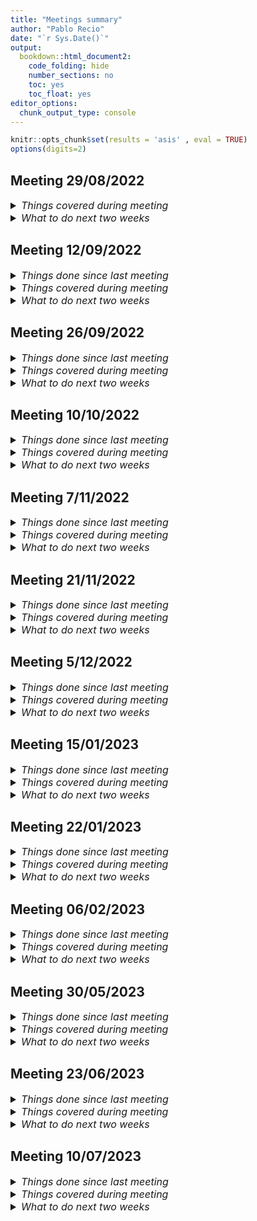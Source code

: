 ```yaml
---
title: "Meetings summary"
author: "Pablo Recio"
date: "`r Sys.Date()`"
output: 
  bookdown::html_document2:
    code_folding: hide
    number_sections: no
    toc: yes
    toc_float: yes
editor_options: 
  chunk_output_type: console
---
```


```r
knitr::opts_chunk$set(results = 'asis' , eval = TRUE)
options(digits=2)
```

## **Meeting 29/08/2022**


<details>
  <summary style=font-size:16px>*Things covered during meeting*</summary>

* Personality tests: which four objects for neophobia/neophilia tests // How to divide the terrarium in squares  
  <span style="color: darkblue;">
  + Check for objects in the lab. Think if we should use prey (same as in  Ch 2) as the novel stimuli  
  + To “square” the terraria we can use paper with glue underneath (we will have to buy it) or use double/side tape +sand on the edges (+ walls?) 
  </span>
* Spatial task: size of the terraria we can use for that // Should we build some kind of predator model instead of chasing them directly?  
  <span style="color: darkblue;">
  + Communal terraria can be used for the spatial learning task. Need to:  
    - Check if the cameras can cover all the space  
    - Measure them and buy more: reject shop (pick up)  
  + Chasing the lizards may be fine but I must be blind to the treatment of the lizard; by, e.g., Dalton giving lizards new identities and keeping record of it  
  </span>
* Visual-reversal tasks: type of cardboards/stimuli employ: hue or colour? Should we use a spectrophotometer to estimate it?  
  <span style="color: darkblue;">
  + Use different colours instead of just different brightness  
  + Measure with spectrophotometer (ask Megan/Martin/Kate Anderson) or buy specific paints that come with this type of information  
  </span>
* Cue perception tests: preys, type and how many // containers
  <span style="color: darkblue;">
  + Possible types of prey: flour beetles, seed beetles, wax worms, mealworms, etc.; several possibilities  
  + Randomize and counterbalance order of presentation or keep the same order for every lizard  
  </span>
* Chemicals needed for Oroboros  
  <span style="color: darkblue;">
  + Review Krumschnabel et al., 2015 – Write Karine  
  </span>
* Chapter 3 – ideas HPA measures  
  <span style="color: darkblue;">
  + Measure only baseline levels (by terminal sampling) and relate to personality <span style="color: lightgreen;"> ACCEPTED  </span>
  + Measure baseline and after-stressor in different individuals to see the effect of treatment and then compare these results to the effect of treatment on personality (is average “reactivity” different according to treatment? How does it relate with the effect of treatment on personality?) <span style="color: lightgreen;"> ACCEPTED  </span>  
  + Employ CORT and see changes in behaviour; what the question will totally change <span style="color: darkred;"> DISCARDED  </span>
  + See the effect of “chronic stress” and how is linked to personality. In this sense, I will measure personality of lizards first and then I will submit them to chronic stress for a period of time and see if there is an effect on body condition, growth, immune response?, or other traits. In this case, I will need to increase sample size. Basically, it would be similar to the CORT experiment I proposed at the beginning but without needing to validate the process (more realistic too?)  <span style="color: darkred;"> DISCARDED - Need for an amendment of Ethical permissions + body condition and growth may not change in lab conditions  </span> 
  +	Forget about this experiment and do something like in Chapter 4 but with numerical discrimination instead of learning (is the use of numeric or continuous cues related to personality as is learning?). <span style="color: lightgreen;"> ACCEPTED - Can be done as an aside project (maybe another Chapter); develop </span> 
  </span>
</details>

<details>
  <summary style=font-size:16px>*What to do next two weeks*</summary>

* Prepare Material list (review labs and see what we need)
  + Prepare list of chemicals needed (WRITE KARINE)
  + Check CCTV system if we aim to buy more
* Brain anatomy (maps from Dan)
  + See maps from Dan
  + Ask him for a virtual meeting where & dissect a brain
  + How to kill lizards?
* Learn how to use Rmarkdown and git hub
	+ Review codes Dan sent
	+ Create new document with meetings info and organization, and Chapters
* Start metanalysis
	+ Create search terms
	+ Familiarize with RAYYAN
* Analyses learning
	+ Create code
</details>

</details>

## **Meeting 12/09/2022**

<details>
  <summary style=font-size:16px>*Things done since last meeting*</summary>

* Prepare Material list  
  + ~~Review labs and see what we need~~  
  + ~~Prepare list of chemicals needed ([WRITE KARINE](file:///Users/u7409838/Library/CloudStorage/OneDrive-AustralianNationalUniversity/GitHub/Thesis/Meetings/Meeting-Oroboros.html))~~
  + Check CCTV system if we aim to buy more
* Brain anatomy (maps from Dan)
  + ~~See maps from Dan~~
  + Ask him for a virtual meeting where & dissect a brain
  + How to kill lizards?
* Learn how to use Rmarkdown and git hub
	+ ~~Review codes Dan sent~~
	+ Create new ~~document with meetings info and organization~~, and Chapters
* Start metanalysis
	+ ~~Create search terms~~
	+ ~~Familiarize with RAYYAN~~
* Analyses learning
	+ Create code

</details>

<details>
  <summary style=font-size:16px>*Things covered during meeting*</summary>

* [Material needed](https://github.com/Pablo-Recio/Meetings/blob/main/Material/Material-list.html)  
* Discuss decision tree  
* Discuss Oroboros methods based on the assumption that sample is not going to be enough  
  + If each region weights enough:  
    - Half of the lizards tested for respiration and ATP synthesis, half for ROS (one machine per lizard, each chamber per each region)  <span style="color: red"> - **X** </span>  
    - For each lizard, we will measure ROS of one region and ATP of the other in a randomize way <span style="color: green"> - **V** </span>  
  + If weight per regions is not enough:
    - Pool different regions and measure both respiration and ROS - 3 lizard per measurement = 24 lizards per treatment so we obtain 8 measures of ROS and 8 of respiration per treatment <span style="color: green"> - **V** </span>  
    - Find other ways to measure ROS and use Oroboros only for respiration (homogenates of tissue may involve less mitochondrial loss)
</details>

<details>

  <summary style=font-size:16px>*What to do next two weeks*</summary>

* Prepare Material list  
  + Check CCTV system if we aim to buy more  
  + Prepare a budget and buy anything necessary
  + Check material necessary for brain dissection and HPA axis reactivity
* Prepare terrariums for spatial tasks and do some trials  
* Brain anatomy (maps from Dan)  
  + Ask him for a virtual meeting where & dissect a brain  
  + How to kill lizards?  
* Analyses learning  
	+ Create code  
* Check studies using Oroboros in lizards
* Learn how to use Rmarkdown and git hub
	+ Create new document with Chapters and Compiled references  
* Meta-analysis  
  + Refine search  
  + Decision tree  
  + Check 100 papers to see how many are useful (RAYYAN)  

</details>

## **Meeting 26/09/2022**

<details>
  <summary style=font-size:16px>*Things done since last meeting*</summary>

* Prepare [Material list]()  
  + ~~Check CCTV system if we aim to buy more~~  
  + ~~Prepare a budget~~ and buy anything necessary  
    <span style="color: green"> - Already bought: brush (2), Double-side tape (600 m) and normal tape (600 m) from Riotsotores; and contacted with National Storages for the [terraria](https://nationalstorage.com.au/online-shop/product/35l-plastic-storage-container-qty-2/) </span>  
  + Check ~~material necessary for brain dissection~~ and HPA axis reactivity
* Prepare terrariums for spatial tasks and do some trials  
* Brain anatomy (maps from Dan)  
  + ~~Ask him for a virtual meeting where & dissect a brain~~  
  + ~~How to kill lizards?~~ - <span style="color: blue"> Sodium pentobarbital would work with lizards as it will not cross the blood-brain barrier </span>  
* Analyses learning  
	+ Create code  
* ~~Check studies using Oroboros in lizards~~
* Learn how to use Rmarkdown and git hub
	+ Create new document with Chapters and Compiled references  
* Meta-analysis  
  + ~~Refine search~~  
  + ~~Decision tree~~
    - ~~Refine decision tree~~
    - ~~Define learning and other concepts~~
  + ~~Check 100 papers to see how many are useful (RAYYAN)~~  
</details>

<details>
  <summary style=font-size:16px>*Things covered during meeting*</summary>

* Buy terraria
* Material needed for measuring mass of different regions in the brain:
  + Dissection material (ready/almost ready)
  + Dissection scope (already in Megan's lab)
  + Balance
  + Eppendorfs, gradients and marker
  + Formalin 10%
* Check where are the 'feeders' for visual learning
* Learn how to insert websites on markdown properly

</details>

<details>

  <summary style=font-size:16px>*What to do next two weeks*</summary>

* Prepare [Material list]()  
  + Check material necessary for HPA axis reactivity (Ondi)  
  + Get ready the material for measuring brain mass  
* Meta-analysis  
  + Share database with other collaborators and see consistency in 100 papers  
* Practice brain dissections and help obtaining blood samples for CORT analyses  
* Learn how to use Rmarkdown and git hub  
	+ Create new document with Chapters and Compiled references  
* Check studies using Oroboros in zebra fish  
* Prepare terrariums for spatial tasks and do some trials  
* Analyses learning  
	+ Create code  



</details>

</details>


## **Meeting 10/10/2022**

<details>
  <summary style=font-size:16px>*Things done since last meeting*</summary>

* ~~Ethics application~~
* Prepare [Material list]()  
  + ~~Check material necessary for HPA axis reactivity (Ondi)~~  
    <span style="color: green"> Nothing needed now, better to buy everything one or two months before experiments as kits may have an unknown expiry date and usually arrive fast </span>  
  + Get ready the material for measuring brain mass  
* Meta-analysis  
  + ~~Share database with other collaborators and see consistency in 100 papers~~  
* Practice brain dissections and <span style="color: red"> ~~obtaining blood samples for CORT analyses~~ </span>   
* Learn how to use Rmarkdown and git hub  
	+ Create new document with Chapters and Compiled references  
* ~~Check studies using Oroboros in zebra fish~~  
* Prepare terrariums for spatial tasks and do some trials  
* Analyses learning  
	+ Create code  

  
</details>

<details>
  <summary style=font-size:16px>*Things covered during meeting*</summary>

* Material: [spatula](https://www.sigmaaldrich.com/AU/en/product/aldrich/z193208)  
* CT scanner meeting   
<span style="color: green">
    - Tissue must not move. They have standarize methods to avoid that
    - We need to stain the brain - <span style="color: blue"> Ask Dan Hoops (Paul Cooper) about techniques valid for both CT scanner and light microscopy </span>
    - They can make the statistical analysis or show me; both is expensive and slow
    - After seeing the tubes, I estimate 10-15, although we may need to do some pre-trials to see the resolution we need
</span>  
* Oroboros zebra fish studies  
<span style="color: green">
    - Papers pooling tissue from different individuals, without information of mass of tissue or tissue mass > 10 mg  
    - Is there really a possibility to increase Oroboros accuracy?  
    - Backup plans:  
      + Slides  
      + Pool samples (effect of treatment)  
      + Use other methods (at least initially) to just measure ATP and ROS (base of my premises)  
</span>
* Ethics application

</details>

<details>

  <summary style=font-size:16px>*What to do next two weeks*</summary>

* Finish Ethics application
* Learn how to use Rmarkdown and git hub  
	+ Create new document with Chapters and Compiled references  
* Prepare terrariums for spatial tasks and do some trials  
* Analyses learning  
	+ Create code  
* Practice brain dissections

</details>

</details>

## **Meeting 7/11/2022**

<details>
  <summary style=font-size:16px>*Things done since last meeting*</summary>

* ~~Finish Ethics application~~  
* ~~Organize enclosures~~  
* ~~Prepare protocols and buy chemicals for Oroboros~~  
* Learn how to use Rmarkdown and git hub  
	+ Create new document with Chapters  
* Prepare terrariums for spatial tasks and do some trials  
* Analyses learning  
	+ Create code  
* Practice brain dissections  

  
</details>

<details>
  <summary style=font-size:16px>*Things covered during meeting*</summary>

* Plans for brains



</details>

<details>

  <summary style=font-size:16px>*What to do next two weeks*</summary>

* Finish Ethics application  
* Compile all references and notes:  
  + Prepare HDR conference presentation (23/11) | Practice talk on next lab meeting (16/11)  
	+ Create new document with Chapters  
* Meta-analysis:
  + See and compile Results of first screening  
  + Improve definitions of CORT and "stressor"
  + Re-screening the previous abstracts with the new criteria
  + Go through 100 abstracts and send everything to the rest of collaborators to do the same  
* Prepare terrariums for spatial tasks and do some trials  
* Analyses learning  
	+ Create code  
* Practice brain dissections

</details>

## **Meeting 21/11/2022**

<details>
  <summary style=font-size:16px>*Things done since last meeting*</summary>

* ~~Finish Ethics application~~  
* Compile all references and notes:  
  + ~~Prepare HDR conference presentation (23/11) | Practice talk on next lab meeting (16/11)~~  
	+ Create new document with Chapters  
* Meta-analysis:
  + ~~See and compile Results of first screening~~  
  + ~~Improve definitions of CORT and "stressor"~~
  + ~~Re-screening the previous abstracts with the new criteria~~
  + ~~Go through 100 abstracts and send everything to the rest of collaborators to do the same~~  
* Prepare terrariums for spatial tasks and do some trials  
* Analyses learning  
	+ Create code  
* Practice brain dissections

  
</details>

<details>
  <summary style=font-size:16px>*Things covered during meeting*</summary>

* Learning how to introduce references in rmarkdown  
* Change hour/day meetings  


</details>

<details>

  <summary style=font-size:16px>*What to do next two weeks*</summary>

* Poster for ANZSCPB and talk for AES
* Compile all references and notes:  
 	+ Create new document with Chapters  
* Experiments:  
  + Search/order feeders for associative and reversal learning  
  + Prepare terrariums for spatial tasks and do some trials  
* Analyses learning  
	+ Create code  
* Practice brain dissections  

</details>

## **Meeting 5/12/2022**

<details>
  <summary style=font-size:16px>*Things done since last meeting*</summary>

* ~~Poster for ANZSCPB and talk for AES~~  
* ~~Review processes Oroboros~~  
* Screening papers Ondi meta-analysis
* Compile all references and notes:  
 	+ Create new document with Chapters  
* Experiments:  
  + Search/order feeders for associative and reversal learning  
  + Prepare terrariums for spatial tasks  
* Analyses learning  
	+ Create code  
* Practice brain dissections  

  
</details>

<details>
  <summary style=font-size:16px>*Things covered during meeting*</summary>

* Poster and talk  
* Feeders  

</details>

<details>

  <summary style=font-size:16px>*What to do next two weeks*</summary>

* Conferences
* Screening papers Ondi meta-analysis
* Compile all references and notes:  
 	+ Create new document with Chapters  
* Experiments:  
  + Search/order feeders for associative and reversal learning  
  + Prepare terrariums for spatial tasks  
* Analyses learning  
	+ Create code  
* Practice brain dissections  


</details>

## **Meeting 15/01/2023**

<details>
  <summary style=font-size:16px>*Things done since last meeting*</summary>

* ~~Lab work~~
* ~~Conferences~~
* ~~Screening papers Ondi meta-analysis~~
* Compile all references and notes:  
 	+ Create new document with Chapters  
* Experiments:  
  + Search/order feeders for associative and reversal learning  
  + Prepare terrariums for spatial tasks  
* Analyses learning  
	+ Create code  
* Practice brain dissections  
  
</details>

<details>
  <summary style=font-size:16px>*Things covered during meeting*</summary>

* How to proceed with experiments:  
  + [Plans Ch 3 & 4](./Ch3&4.png)  
  + [Plans Ch 5](./Ch5.png)  
  
</details>

<details>

  <summary style=font-size:16px>*What to do next two weeks*</summary>

* Lab work  
  + Egg&Baby checking  
  + Build outdoor enclosures  
  + Condense babies  
  + "Improve encloures"  
    - Create a database with the clutches produced per enclosure  
    - See which enclosures are "less productive" and check them  
    - Check other enclosures with more than 6 ind  
    - Replace old males with young males  
* Ondi meta-analysis:  
  + Add pdfs of included papers  
  + Review full texts of Maybes  
  + Help with mitochondrial parameters  
* Compile all references and notes:  
 	+ Create new document with Chapters  
 	+ Help with mitochondrial parameters (Ondi's meta-analysis)  
* Experiments:  
  + Prepare feeders for associative and reversal learning  
* Annual Report  
* Analyses learning  
	+ Create code  
* Practice brain dissections  


</details>

## **Meeting 22/01/2023**

<details>
  <summary style=font-size:16px>*Things done since last meeting*</summary>

* Lab work  
  + Egg&Baby checking  
  + Build outdoor enclosures  
  + Condense babies  
  + Replace old males with young males in breeding enclosures  
* Ondi meta-analysis:  
  + Add pdfs of included papers  
  + Review full texts of Maybes  
  + Help with mitochondrial parameters  
* Compile all references and notes:  
 	+ Create new document with Chapters  
 	+ Help with mitochondrial parameters (Ondi's meta-analysis)  
* Experiments:  
  + Prepare feeders for associative and reversal learning:  
    - ~~Prepare a prototype~~  
    - Cut the feeders (workshop)  
    - ~~Buy Petri dishes~~  
    - Paint petri dishes  
* Annual Report  
* Analyses learning  
	+ Create code  
* Practice brain dissections
* Compile all references and notes:  
 	+ Create new document with Chapters  
 
  
</details>

<details>
  <summary style=font-size:16px>*Things covered during meeting*</summary>

  
  
</details>

<details>

  <summary style=font-size:16px>*What to do next two weeks*</summary>

* Lab work  
  + Egg&Baby checking  
  + Build outdoor enclosures  
  + Condense babies  
  + Replace old males with young males in breeding enclosures  
* Ondi meta-analysis:  
  + Add pdfs of included papers  
  + Review full texts of Maybes  
  + Help with mitochondrial parameters  
* Compile all references and notes:  
 	+ Create new document with Chapters  
 	+ Help with mitochondrial parameters (Ondi's meta-analysis)  
* Experiments:  
  + Prepare feeders for associative and reversal learning:  
    - Cut the feeders (workshop)  
    - Paint petri dishes  
* Annual Report  
* Analyses learning  
	+ Create code  
* Practice brain dissections
* Compile all references and notes:  
 	+ Create new document with Chapters 


</details>
## **Meeting 06/02/2023**

<details>
  <summary style=font-size:16px>*Things done since last meeting*</summary>

* Lab work  
  + Egg&Baby checking  
  + Build outdoor enclosures  
  + Condense babies  
  + Replace old males with young males in breeding enclosures  
* Ondi meta-analysis:  
  + Add pdfs of included papers  
  + Review full texts of Maybes  
  + Help with mitochondrial parameters  
* Experiments:  
  + Prepare feeders for associative and reversal learning:  
    - Cut the feeders (workshop)  
    - Paint petri dishes  
* Compile all references and notes:  
 	+ Create new document with Chapters  
 	+ Help with mitochondrial parameters (Ondi's meta-analysis)  
* Annual Report  
* Analyses learning  
	+ Create code  
* Practice brain dissections
* Compile all references and notes:  
 	+ Create new document with Chapters   
 
  
</details>

<details>
  <summary style=font-size:16px>*Things covered during meeting*</summary>

  [New plans Ch4](./Ch3&4_bis.png)   
  
</details>

<details>

  <summary style=font-size:16px>*What to do next two weeks*</summary>

* Lab work  
  + Egg&Baby checking  
  + Build outdoor enclosures  
  + Condense babies  
  + Replace old males with young males in breeding enclosures  
* Ondi meta-analysis:  
  + Add pdfs of included papers  
  + Review full texts of Maybes  
  + Help with mitochondrial parameters  
* Experiments:  
  + Prepare feeders for associative and reversal learning:  
    - Cut the feeders (workshop)  
    - Paint petri dishes  
* Annual Report  
* Analyses learning  
	+ Create code  
* Practice brain dissections
* Compile all references and notes:  
 	+ Create new document with Chapters 


</details>
## **Meeting 30/05/2023**
<details>
  <summary style=font-size:16px>*Things done since last meeting*</summary>

 * Lab work  
  + ~~Egg&Baby checking~~  
  + ~~Build outdoor enclosures~~  
  + ~~Condense babies~~  
  + Replace old males with young males in breeding enclosures  
* Ondi meta-analysis:  
  + ~~Add pdfs of included papers~~  
  + ~~Review full texts of Maybes~~  
  + Help with mitochondrial parameters  
* Experiments:  
  + ~~Prepare feeders for associative and reversal learning:~~  
    - ~~Cut the feeders (workshop)~~  
    - ~~Paint petri dishes~~  
* ~~Annual Report~~  
* Analyses learning  
	+ Create code  
* Practice brain dissections
* Compile all references and notes:  
 	+ Create new document with Chapters 
 
</details>

<details>
  <summary style=font-size:16px>*Things covered during meeting*</summary>

Plans Chapters 2 and 4  
Basile
  
</details>

<details>

  <summary style=font-size:16px>*What to do next two weeks*</summary>

* Basile's dissertation
  + Help with Introduction  
  + Finish Methods and Supp material  
  + Check Results and Discussion  
* Experiments:
  + Trials reversal learning  
  + Trials personality  
  + Code for learning experiments  
  + Methods of learning experiments  
* Ondi's meta-analysis:  
  + Help with mitochondrial parameters
  + Extract data
* Compile all references and notes:  
 	+ Create new document with Chapters  
 	+ Help with mitochondrial parameters (Ondi's meta-analysis)  
* Practice brain dissections & make homogenates for flow cytometre

</details>  

</details>



## **Meeting 23/06/2023**
<details>
  <summary style=font-size:16px>*Things done since last meeting*</summary>

 * ~~Basile's dissertation~~
  + ~~Help with Introduction~~
  + ~~Finish Methods and Supp material~~
  + ~~Check Results and Discussion~~
* Experiments:
  + Trials reversal learning  
  + ~~Trials personality~~  
  + Code for learning experiments  
  + Methods of learning experiments  
* Ondi's meta-analysis:  
  + Help with mitochondrial parameters
  + Extract data
* Compile all references and notes:  
 	+ Create new document with Chapters  
 	+ Help with mitochondrial parameters (Ondi's meta-analysis)  
* ~~Practice brain dissections & make homogenates for flow cytometre~~
 
</details>

<details>
  <summary style=font-size:16px>*Things covered during meeting*</summary>

General
  
</details>

<details>

  <summary style=font-size:16px>*What to do next two weeks*</summary>

* Experiments:
  + Trials reversal learning  
  + Check analysis personality  
  + Code for personality and learning  
  + Methods and Introduction of learning experiments  
  + Program stressor experiment (write "Protocol")

* Ondi's meta-analysis:  
  + Help with mitochondrial parameters
  + Extract data
* Compile all references and notes:  
 	+ Create new document with Chapters  
 	+ Help with mitochondrial parameters (Ondi's meta-analysis)  
* Practice brain dissections & make homogenates for flow cytometre

</details>  

</details>

## **Meeting 10/07/2023**  

<details>
  <summary style=font-size:16px>*Things done since last meeting*</summary>

* Experiments:
  + ~~Trials reversal learning~~  
  + Check analysis personality  
  + Code for personality and learning  
  + Methods and Introduction of learning experiments  
  + ~~Program stressor experiment (write "Protocol")~~  

* Ondi's meta-analysis:  
  + Help with mitochondrial parameters
  + Extract data
* Compile all references and notes:  
 	+ Create new document with Chapters  
 	+ Help with mitochondrial parameters (Ondi's meta-analysis)  
* ~~Practice brain dissections & make homogenates for flow cytometre~~
 
</details>

<details>
  <summary style=font-size:16px>*Things covered during meeting*</summary>

Plan experiment stressor
  
</details>

<details>

  <summary style=font-size:16px>*What to do next two weeks*</summary>

* Experiments:  
  + Stressor experiment  
  + Check analysis personality  
  + Code for personality and learning  
  + Methods and Introduction of learning experiments  

* Ondi's meta-analysis:  
  + Help with mitochondrial parameters
  + Extract data
* Compile all references and notes:  
 	+ Create new document with Chapters  
 	+ Help with mitochondrial parameters (Ondi's meta-analysis)  
* Practice brain dissections & make homogenates for flow cytometre

</details>  

</details>

